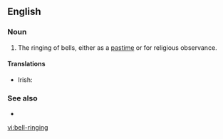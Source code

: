 {{also|bellringing}}
==English==

===Noun===
{{en-noun|head=[[bell]]-[[ringing]]|-}}

# The ringing of bells, either as a [[pastime]] or for religious observance.

====Translations====
{{trans-top|the ringing of bells}}
* Irish: {{t|ga|clogaireacht|f}}
{{trans-mid}}
{{trans-bottom}}

===See also===
* {{l|en|campanology}}

[[vi:bell-ringing]]